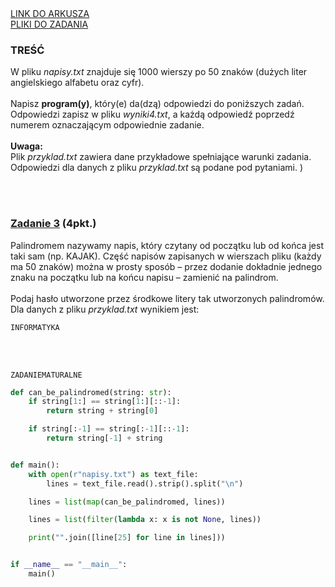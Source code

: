 
<div className="box_link"><a className="link  link_materials" target="_blank" href="https://arkusze.pl/maturalne/informatyka-2021-czerwiec-matura-rozszerzona-2.pdf">LINK DO ARKUSZA</a>
<br/>
<a className="link  link_materials" href="https://arkusze.pl/maturalne/informatyka-2021-czerwiec-matura-rozszerzona-zalaczniki.zip"> PLIKI DO ZADANIA</a>

<br/>
</div>

### TREŚĆ
W pliku <i>napisy.txt</i> znajduje się 1000 wierszy po 50 znaków (dużych liter angielskiego
alfabetu oraz cyfr).<br/><br/>
Napisz <b>program(y)</b>, który(e) da(dzą) odpowiedzi do poniższych zadań. Odpowiedzi zapisz
w pliku <i>wyniki4.txt</i>, a każdą odpowiedź poprzedź numerem oznaczającym odpowiednie
zadanie.<br/><br/>
<b>Uwaga:<br/></b> Plik <i>przyklad.txt</i> zawiera dane przykładowe spełniające warunki zadania.
Odpowiedzi dla danych z pliku <i>przyklad.txt</i> są podane pod pytaniami. )

<br/><br/>

### <u>Zadanie 3</u> (4pkt.)
Palindromem nazywamy napis, który czytany od początku lub od końca jest taki sam (np.
KAJAK). Część napisów zapisanych w wierszach pliku (każdy ma 50 znaków) można w prosty
sposób – przez dodanie dokładnie jednego znaku na początku lub na końcu napisu – zamienić
na palindrom.<br/><br/>
Podaj hasło utworzone przez środkowe litery tak utworzonych palindromów.<br/>
Dla danych z pliku <i>przyklad.txt</i> wynikiem jest: 

```text
INFORMATYKA
```

<br/><br/>
<Dropdown title="ODPOWIEDŹ">

```text
ZADANIEMATURALNE
```
</Dropdown>





<Dropdown title="PRZYKŁADOWE ROZWIĄZANIE - PYTHON">

```python
def can_be_palindromed(string: str):
    if string[1:] == string[1:][::-1]:
        return string + string[0]

    if string[:-1] == string[:-1][::-1]:
        return string[-1] + string


def main():
    with open(r"napisy.txt") as text_file:
        lines = text_file.read().strip().split("\n")

    lines = list(map(can_be_palindromed, lines))

    lines = list(filter(lambda x: x is not None, lines))

    print("".join([line[25] for line in lines]))


if __name__ == "__main__":
    main()

```
</Dropdown>
